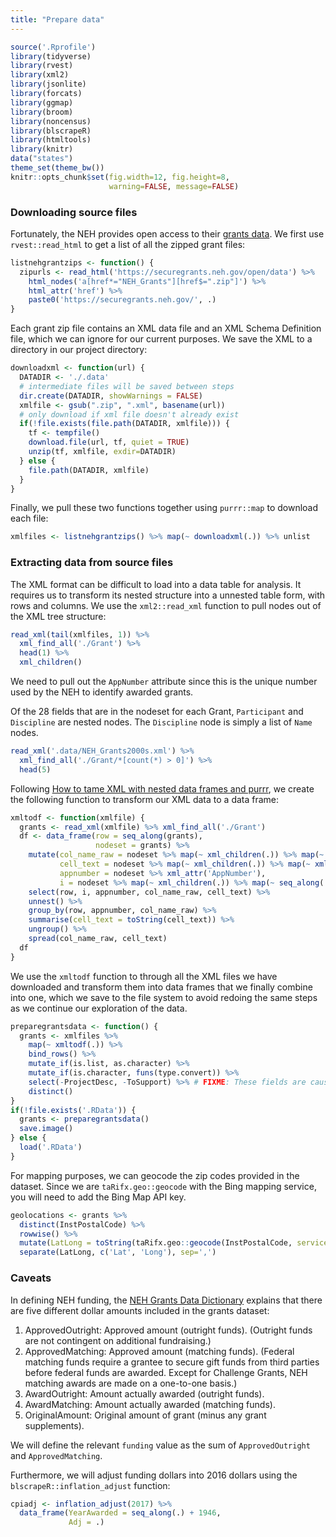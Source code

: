 ```yaml
---
title: "Prepare data"
---
```


```r
source('.Rprofile')
library(tidyverse)
library(rvest)
library(xml2)
library(jsonlite)
library(forcats)
library(ggmap)
library(broom)
library(noncensus)
library(blscrapeR)
library(htmltools)
library(knitr)
data("states")
theme_set(theme_bw())
knitr::opts_chunk$set(fig.width=12, fig.height=8,
                      warning=FALSE, message=FALSE)
```

### Downloading source files

Fortunately, the NEH provides open access to their [grants data](https://securegrants.neh.gov/open/data/). We first use `rvest::read_html` to get a list of all the zipped grant files:

```r
listnehgrantzips <- function() {
  zipurls <- read_html('https://securegrants.neh.gov/open/data') %>%
    html_nodes('a[href*="NEH_Grants"][href$=".zip"]') %>%
    html_attr('href') %>%
    paste0('https://securegrants.neh.gov/', .)
}
```

Each grant zip file contains an XML data file and an XML Schema Definition file, which we can ignore for our current purposes. We save the XML to a directory in our project directory:

```r
downloadxml <- function(url) {
  DATADIR <- './.data'
  # intermediate files will be saved between steps
  dir.create(DATADIR, showWarnings = FALSE)
  xmlfile <- gsub(".zip", ".xml", basename(url))
  # only download if xml file doesn't already exist
  if(!file.exists(file.path(DATADIR, xmlfile))) {
    tf <- tempfile()
    download.file(url, tf, quiet = TRUE)
    unzip(tf, xmlfile, exdir=DATADIR)
  } else {
    file.path(DATADIR, xmlfile)
  }
}
```

Finally, we pull these two functions together using `purrr::map` to download each file:

```r
xmlfiles <- listnehgrantzips() %>% map(~ downloadxml(.)) %>% unlist
```

### Extracting data from source files

The XML format can be difficult to load into a data table for analysis. It requires us to transform its nested structure into a unnested table form, with rows and columns. We use the `xml2::read_xml` function to pull nodes out of the XML tree structure:

```r
read_xml(tail(xmlfiles, 1)) %>% 
  xml_find_all('./Grant') %>%
  head(1) %>%
  xml_children()
```

We need to pull out the `AppNumber` attribute since this is the unique number used by the NEH to identify awarded grants.

Of the 28 fields that are in the nodeset for each Grant, `Participant` and `Discipline` are nested nodes. The `Discipline` node is simply a list of `Name` nodes.

```r
read_xml('.data/NEH_Grants2000s.xml') %>% 
  xml_find_all('./Grant/*[count(*) > 0]') %>%
  head(5)
```

Following [How to tame XML with nested data frames and purrr](https://github.com/jennybc/manipulate-xml-with-purrr-dplyr-tidyr#readme), we create the following function to transform our XML data to a data frame:

```r
xmltodf <- function(xmlfile) {
  grants <- read_xml(xmlfile) %>% xml_find_all('./Grant')
  df <- data_frame(row = seq_along(grants),
                   nodeset = grants) %>%
    mutate(col_name_raw = nodeset %>% map(~ xml_children(.)) %>% map(~ xml_name(.)),
           cell_text = nodeset %>% map(~ xml_children(.)) %>% map(~ xml_text(.)),
           appnumber = nodeset %>% xml_attr('AppNumber'),
           i = nodeset %>% map(~ xml_children(.)) %>% map(~ seq_along(.))) %>%
    select(row, i, appnumber, col_name_raw, cell_text) %>%
    unnest() %>%
    group_by(row, appnumber, col_name_raw) %>% 
    summarise(cell_text = toString(cell_text)) %>%
    ungroup() %>%
    spread(col_name_raw, cell_text)
  df
}
```

We use the `xmltodf` function to through all the XML files we have downloaded and transform them into data frames that we finally combine into one, which we save to the file system to avoid redoing the same steps as we continue our exploration of the data.

```r
preparegrantsdata <- function() {
  grants <- xmlfiles %>% 
    map(~ xmltodf(.)) %>%
    bind_rows() %>%
    mutate_if(is.list, as.character) %>%
    mutate_if(is.character, funs(type.convert)) %>%
    select(-ProjectDesc, -ToSupport) %>% # FIXME: These fields are causing duplicates
    distinct()
}
if(!file.exists('.RData')) {
  grants <- preparegrantsdata()
  save.image()
} else {
  load('.RData')
}
```

For mapping purposes, we can geocode the zip codes provided in the dataset. Since we are `taRifx.geo::geocode` with the Bing mapping service, you will need to add the Bing Map API key.

```r
geolocations <- grants %>%
  distinct(InstPostalCode) %>%
  rowwise() %>% 
  mutate(LatLong = toString(taRifx.geo::geocode(InstPostalCode, service='bing'))) %>%
  separate(LatLong, c('Lat', 'Long'), sep=',')
```

### Caveats

In defining NEH funding, the [NEH Grants Data Dictionary](https://securegrants.neh.gov/Open/data/NEH_GrantsDictionary.pdf) explains that there are five different dollar amounts included in the grants dataset:

1. ApprovedOutright: Approved amount (outright funds). (Outright funds are not contingent on additional fundraising.) 
2. ApprovedMatching: Approved amount (matching funds). (Federal matching funds require a grantee to secure gift funds from third parties before federal funds are awarded. Except for Challenge Grants, NEH matching awards are made on a one-to-one basis.) 
3. AwardOutright: Amount actually awarded (outright funds). 
4. AwardMatching: Amount actually awarded (matching funds).
5. OriginalAmount: Original amount of grant (minus any grant supplements).

We will define the relevant `funding` value as the sum of `ApprovedOutright` and `ApprovedMatching`. 

Furthermore, we will adjust funding dollars into 2016 dollars using the `blscrapeR::inflation_adjust` function:

```r
cpiadj <- inflation_adjust(2017) %>%
  data_frame(YearAwarded = seq_along(.) + 1946, 
             Adj = .)
```